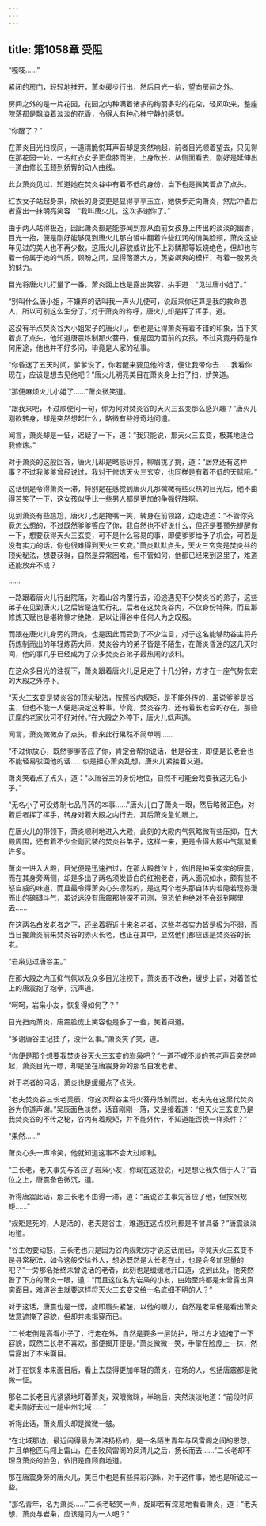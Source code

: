 ```yaml
---
---
---
```

title: 第1058章 受阻
---



“嘎吱……”

紧闭的房门，轻轻地推开，萧炎缓步行出，然后目光一抬，望向房间之外。

房间之外的是一片花园，花园之内种满着诸多的绚丽多彩的花朵，轻风吹来，整座院落都是飘溢着淡淡的花香，令得人有种心神宁静的感觉。

“你醒了？”

在萧炎目光扫视间，一道清脆悦耳声音却是突然响起，前者目光顺着望去，只见得在那花园一处，一名红衣女子正盘膝而坐，上身欣长，从侧面看去，刚好是延伸出一道由修长玉颈到娇臀的动人曲线。

此女萧炎见过，知道她在焚炎谷中有着不低的身份，当下也是微笑着点了点头。

红衣女子站起身来，欣长的身姿更是显得亭亭玉立，她快步走向萧炎，然后冲着后者露出一抹明亮笑容：“我叫唐火儿，这次多谢你了。”

由于两人站得极近，因此萧炎都是能够闻到那从面前女孩身上传出的淡淡的幽香，目光一抬，便是刚好能够见到唐火儿那白皙中翻着许些红润的俏美脸颊，萧炎这些年见过的美人也不再少数，这唐火儿容貌或许比不上彩鳞那等妖娆绝色，但却也有着一份属于她的气质，顾盼之间，显得落落大方，英姿飒爽的模样，有着一股另类的魅力。

目光将唐火儿打量了一番，萧炎面上也是露出笑容，拱手道：“见过唐小姐了。”

“别叫什么唐小姐，不嫌弃的话叫我一声火儿便可，说起来你还算是我的救命恩人，所以可别这么生分了。”对于萧炎的称呼，唐火儿却是挥了挥手，道。

这没有半点焚炎谷大小姐架子的唐火儿，倒也是让得萧炎有着不错的印象，当下笑着点了点头，他知道唐震炼制那火菩丹，便是因为面前的女孩，不过究竟丹药是作何用途，他也并不好多问，毕竟是人家的私事。

“你昏迷了五天时间，爹爹说了，你若醒来要见他的话，便让我带你去……我看你现在，应该是想去见他吧？”唐火儿明亮美目在萧炎身上扫了扫，娇笑道。

“那便麻烦火儿小姐了……”萧炎微笑道。

“跟我来吧，不过顺便问一句，你为何对焚炎谷的天火三玄变那么感兴趣？”唐火儿刚欲转身，却是突然想起什么，略微有些好奇地问道。

闻言，萧炎却是一怔，迟疑了一下，道：“我只能说，那天火三玄变，极其地适合我修炼。”

对于萧炎的这般回答，唐火儿却是略感讶异，柳眉挑了挑，道：“居然还有这种事？不过我爹爹曾经说过，我对于修炼天火三玄变，也同样是有着不低的天赋哦。”

这话倒是令得萧炎一滞，特别是在感觉到唐火儿那微微有些火热的目光后，他不由得苦笑了一下，这女孩似乎比一些男人都是更加的争强好胜啊。

见到萧炎有些尴尬，唐火儿也是掩嘴一笑，转身在前领路，边走边道：“不管你究竟怎么想的，不过既然爹爹答应了你，我自然也不好说什么，但还是要预先提醒你一下，想要获得天火三玄变，可不是什么容易的事，即便爹爹给予了机会，可若是没有实力的话，你也很难得到天火三玄变。”萧炎默默点头，天火三玄变是焚炎谷的顶尖秘法，想要获得，自然是异常困难，但不管如何，他都已经来到这里了，难道还能放弃不成？

……

一路跟着唐火儿行出院落，对着山谷内覆行去，沿途遇见不少焚炎谷的弟子，这些弟子在见到唐火儿之后皆是连忙行礼，后者在这焚炎谷内，不仅身份特殊，而且那修炼天赋也是堪称惊才绝艳，足以让得谷中任何人为之叹服。

而跟在唐火儿身旁的萧炎，也是因此而受到了不少注目，对于这名能够助谷主将丹药炼制而出的年轻炼药大师，焚炎谷内的弟子皆是不陌生，在萧炎昏迷的这几天时间，他的事几乎已经成为了众多焚炎谷弟子最热闹的谈料。

在这众多目光的注视下，萧炎跟着唐火儿足足走了十几分钟，方才在一座气势恢宏的大殿之外停下。

“天火三玄变是焚炎谷的顶尖秘法，按照谷内规矩，是不能外传的，虽说爹爹是谷主，但也不能一人便是决定这种事，毕竟，焚炎谷内，还有着长老会的存在，那些迂腐的老家伙可不好对付。”在大殿之外停下，唐火儿低声道。

闻言，萧炎微微点了点头，看来此行果然不简单啊……

“不过你放心，既然爹爹答应了你，肯定会帮你说话，他是谷主，即便是长老会也不能轻易驳回他的话……似是担心萧炎乱想，唐火儿紧接着又道。

萧炎笑着点了点头，道：“以唐谷主的身份地位，自然不可能会戏耍我这无名小子。”

“无名小子可没炼制七品丹药的本事……”唐火儿白了萧炎一眼，然后略微正色，对着后者挥了挥手，转身对着大殿之内行去，其后萧炎急忙跟上。

在唐火儿的带领下，萧炎顺利地进入大殿，此刻的大殿内气氛略微有些压抑，在大殿周围，还有着不少全副武装的焚炎谷弟子，这样一来，更是令得大殿中气氛凝重许多。

萧炎一进入大殿，目光便是迅速扫过，在那大殿首位上，依旧是神采奕奕的唐震，而在其身旁两侧，却是多出了两名须发皆白的红袍老者，两人面沉如水，颇有些不怒自威的味道，而且最令得萧炎心头凛然的，是这两个老头那自体内若隐若现弥漫而出的磅礴斗气，虽说远没有唐震那般深不可测，但恐怕也绝对不会弱到哪里去……

在这两名白发老者之下，还坐着将近十来名老者，这些老者实力皆是极为不弱，而当日接萧炎前来焚炎谷的赤火长老，也正在其中，显然他们都应该是焚炎谷的长老。

“岩枭见过唐谷主。”

在那大殿之内压抑气氛以及众多目光注视下，萧炎面不改色，缓步上前，对着首位上的唐震抱了抱拳，沉声道。

“呵呵，岩枭小友，恢复得如何了？”

目光扫向萧炎，唐震脸庞上笑容也是多了一些，笑着问道。

“多谢唐谷主记挂了，没什么事。”萧炎笑了笑，道。

“你便是那个想要我焚炎谷天火三玄变的岩枭吧？”一道不咸不淡的苍老声音突然响起，萧炎目光一瞟，却是坐在唐震身旁的那名白发老者。

对于老者的问话，萧炎也是缓缓点了点头。

“老夫焚炎谷三长老吴辰，你这次帮谷主将火菩丹炼制而出，老夫先在这里代焚炎谷为你道声谢。”吴辰面色淡然，话音刚刚一落，又是接着道：“但天火三玄变乃是我焚炎谷的不传之秘，谷内有着规矩，并不能外传，不知道能否换一样条件？”

“果然……”

萧炎心头一声冷笑，他就知道这事不会大过顺利。

“三长老，老夫事先与答应了岩枭小友，你现在这般说，可是想让我失信于人？”首位之上，唐震备色微沉，道。

听得唐震此话，那三长老不由得一滞，道：“虽说谷主事先答应了他，但按照规矩……”

“规矩是死的，人是活的，老夫是谷主，难道连这点权利都是不曾具备？”唐震淡淡地道。

“谷主勿要动怒，三长老也只是因为谷内规矩方才说这话而已，毕竟天火三玄变不是寻常秘法，如今这般交给外人，想必既然是大长老在此，也是会多加思量的吧？”一旁那名始终未曾说话的老者，此刻也是缓缓地开口道，说到此处，他突然瞥了下方的萧炎一眼，道：“而且这位名为岩枭的小友，由始至终都是未曾露出真实面目，难道谷主就要这样将天火三玄变交给一名底细不明的人？”

对于这话，唐震也是一愣，旋即眉头紧皱，以他的眼力，自然是老早便是看出萧炎故意遮掩了容貌，但却并未揭穿而已。

“二长老倒是高看小子了，行走在外，自然是要多一层防护，所以方才遮掩了一下容貌，既然二长老不喜欢，那便揭开便是。”萧炎微微一笑，手掌在脸庞上一抹，然后露出了本来面目。

对于在恢复本来面目后，看上去显得更加年轻的萧炎，在场的人，包括唐震都是微微一怔。

那名二长老目光紧紧地盯着萧炎，双眼微眯，半晌后，突然淡淡地道：“前段时间老夫刚好去过一趟中州北域……”

听得此话，萧炎眉头却是微微一皱。

“在北域那边，最近闹得最为沸沸扬扬的，是一名陌生青年与风雷阁之间的恩怨，并且单枪匹马闯上雷山，在击败风雷阁的凤清儿之后，扬长而去……”二长老却不理含萧炎的脸色，依旧是自顾自地道。

那在唐震身旁的唐火儿，美目中也是有些异彩闪烁，对于这件事，她也是听说过一些。

“那名青年，名为萧炎……”二长老轻笑一声，旋即若有深意地看着萧炎，道：“老夫想，萧炎与岩枭，应该是同为一人吧？”